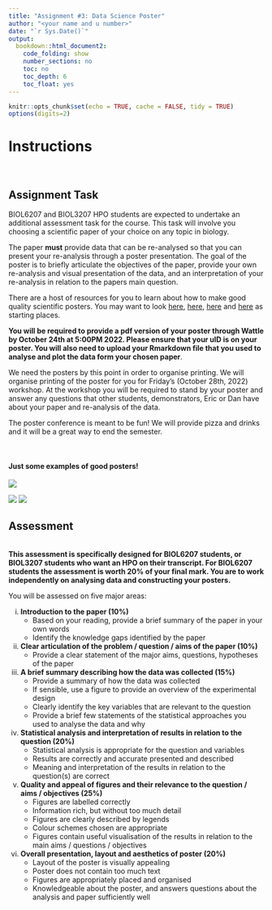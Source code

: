 ```yaml
---
title: "Assignment #3: Data Science Poster"
author: "<your name and u number>"
date: "`r Sys.Date()`"
output: 
  bookdown::html_document2:
    code_folding: show
    number_sections: no
    toc: no
    toc_depth: 6
    toc_float: yes
---
```


```r
knitr::opts_chunk$set(echo = TRUE, cache = FALSE, tidy = TRUE)
options(digits=2)
```

# **Instructions** {.tabset .tabset-fade .tabset-pills}

<br>

## **Assignment Task** {.tabset .tabset-fade .tabset-pills}

BIOL6207 and BIOL3207 HPO students are expected to undertake an additional assessment task for the course. This task will involve you choosing a scientific paper of your choice on any topic in biology. 

The paper **must** provide data that can be re-analysed so that you can present your re-analysis through a poster presentation. The goal of the poster is to briefly articulate the objectives of the paper, provide your own re-analysis and visual presentation of the data, and an interpretation of your re-analysis in relation to the papers main question. 

There are a host of resources for you to learn about how to make good quality scientific posters. You may want to look [here](https://guides.nyu.edu/posters), [here](chrome-extension://efaidnbmnnnibpcajpcglclefindmkaj/https://students.unimelb.edu.au/__data/assets/pdf_file/0007/470059/Academic_posters_Update_051112.pdf), [here](https://www.science.org/content/article/how-prepare-scientific-poster) and [here](https://www.animateyour.science/post/how-to-design-an-award-winning-conference-poster) as starting places.

**You will be required to provide a pdf version of your poster through Wattle by October 24th at 5:00PM 2022. Please ensure that your uID is on your poster. You will also need to upload your Rmarkdown file that you used to analyse and plot the data form your chosen paper**. 

We need the posters by this point in order to organise printing. We will organise printing of the poster for you for Friday's (October 28th, 2022) workshop. At the workshop you will be required to stand by your poster and answer any questions that other students, demonstrators, Eric or Dan have about your paper and re-analysis of the data. 

The poster conference is meant to be fun! We will provide pizza and drinks and it will be a great way to end the semester. 

<br>

#### Just some examples of good posters!
![](./pics/Wu_1.png)

![](./pics/Wu_2.png)
![](./pics/Wu_3.png)

## **Assessment** {.tabset .tabset-fade .tabset-pills}

<br>
**This assessment is specifically designed for BIOL6207 students, or BIOL3207 students who want an HPO on their transcript. For BIOL6207 students the assessment is worth 20% of your final mark. You are to work independently on analysing data and constructing your posters.** 
<br>

You will be assessed on five major areas: 

i) **Introduction to the paper (10%)** 
    + Based on your reading, provide a brief summary of the paper in your own words 
    + Identify the knowledge gaps identified by the paper
    
ii) **Clear articulation of the problem / question / aims of the paper (10%)** 
    + Provide a clear statement of the major aims, questions, hypotheses of the paper

iii) **A brief summary describing how the data was collected (15%)**
        + Provide a summary of how the data was collected
        + If sensible, use a figure to provide an overview of the experimental design
        + Clearly identify the key variables that are relevant to the question
        + Provide a brief few statements of the statistical approaches you used to analyse the data and why
    
iv) **Statistical analysis and interpretation of results in relation to the question (20%)** 
      + Statistical analysis is appropriate for the question and variables
      + Results are correctly and accurate presented and described
      + Meaning and interpretation of the results in relation to the question(s) are correct

v) **Quality and appeal of figures and their relevance to the question / aims / objectives (25%)** 
      + Figures are labelled correctly
      + Information rich, but without too much detail
      + Figures are clearly described by legends
      + Colour schemes chosen are appropriate
      + Figures contain useful visualisation of the results in relation to the main aims / questions / objectives
        
vi) **Overall presentation, layout and aesthetics of poster (20%)**
      + Layout of the poster is visually appealing
      + Poster does not contain too much text
      + Figures are appropriately placed and organised
      + Knowledgeable about the poster, and answers questions about the analysis and paper sufficiently well
        
